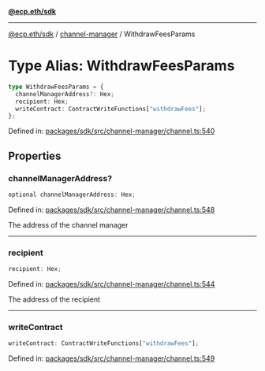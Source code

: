 [**@ecp.eth/sdk**](../../index.mdx)

***

[@ecp.eth/sdk](/sdk-reference/index.mdx) / [channel-manager](/sdk-reference/channel-manager/index.mdx) / WithdrawFeesParams

# Type Alias: WithdrawFeesParams

```ts
type WithdrawFeesParams = {
  channelManagerAddress?: Hex;
  recipient: Hex;
  writeContract: ContractWriteFunctions["withdrawFees"];
};
```

Defined in: [packages/sdk/src/channel-manager/channel.ts:540](https://github.com/ecp-eth/comments-monorepo/blob/main/packages/sdk/src/channel-manager/channel.ts#L540)

## Properties

### channelManagerAddress?

```ts
optional channelManagerAddress: Hex;
```

Defined in: [packages/sdk/src/channel-manager/channel.ts:548](https://github.com/ecp-eth/comments-monorepo/blob/main/packages/sdk/src/channel-manager/channel.ts#L548)

The address of the channel manager

***

### recipient

```ts
recipient: Hex;
```

Defined in: [packages/sdk/src/channel-manager/channel.ts:544](https://github.com/ecp-eth/comments-monorepo/blob/main/packages/sdk/src/channel-manager/channel.ts#L544)

The address of the recipient

***

### writeContract

```ts
writeContract: ContractWriteFunctions["withdrawFees"];
```

Defined in: [packages/sdk/src/channel-manager/channel.ts:549](https://github.com/ecp-eth/comments-monorepo/blob/main/packages/sdk/src/channel-manager/channel.ts#L549)
